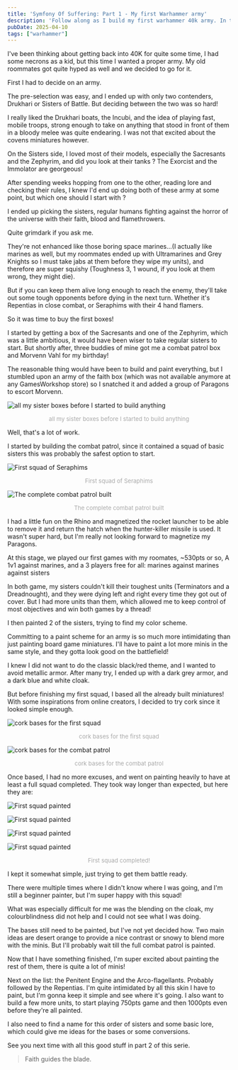 ```yaml
---
title: 'Symfony Of Suffering: Part 1 - My first Warhammer army'
description: 'Follow along as I build my first warhammer 40k army. In this post, the army selection, and the first squad!'
pubDate: 2025-04-10
tags: ["warhammer"]
---
```





I've been thinking about getting back into 40K for quite some time, I had some necrons as a kid, but this time I wanted a proper army. My old roommates got quite hyped as well and we decided to go for it. 

First I had to decide on an army.

The pre-selection was easy, and I ended up with only two contenders, Drukhari or Sisters of Battle. But deciding between the two was so hard!

I really liked the Drukhari boats, the Incubi, and the idea of playing fast, mobile troops, strong enough to take on anything that stood in front of them in a bloody melee was quite endearing. I was not that excited about the covens miniatures however.

On the Sisters side, I loved most of their models, especially the Sacresants and the Zephyrim, and did you look at their tanks ? The Exorcist and the Immolator are georgeous! 

After spending weeks hopping from one to the other, reading lore and checking their rules, I knew I'd end up doing both of these army at some point, but which one should I start with ? 

I ended up picking the sisters, regular humans fighting against the horror of the universe with their faith, blood and flamethrowers. 

Quite grimdark if you ask me.

They're not enhanced like those boring space marines...(I actually like marines as well, but my roommates ended up with Ultramarines and Grey Knights so I must take jabs at them before they wipe my units), and therefore are super squishy (Toughness 3, 1 wound, if you look at them wrong, they might die). 

But if you can keep them alive long enough to reach the enemy, they'll take out some tough opponents before dying in the next turn. Whether it's Repentias in close combat, or Seraphims with their 4 hand flamers.

So it was time to buy the first boxes!

I started by getting a box of the Sacresants and one of the Zephyrim, which was a little ambitious, it would have been wiser to take regular sisters to start. 
But shortly after, three buddies of mine got me a combat patrol box and Morvenn Vahl for my birthday! 

The reasonable thing would have been to build and paint everything, but I stumbled upon an army of the faith box (which was not available anymore at any GamesWorkshop store) so I snatched it and added a group of Paragons to escort Morvenn.


<Image 
    src={boxes} 
    class="img"
    alt="all my sister boxes before I started to build anything"
/>

<p style="
    text-align: center;
    font-size: small;
    color: darkgray;
">all my sister boxes before I started to build anything</p>


Well, that's a lot of work.

I started by building the combat patrol, since it contained a squad of basic sisters this was probably the safest option to start.

<Image 
    src={build1} 
    class="img-50"
    alt="First squad of Seraphims"
/>

<p style="
    text-align: center;
    font-size: small;
    color: darkgray;
">First squad of Seraphims</p>


<Image 
    src={build2} 
    class="img-50"
    alt="The complete combat patrol built"
/>

<p style="
    text-align: center;
    font-size: small;
    color: darkgray;
">The complete combat patrol built</p>


I had a little fun on the Rhino and magnetized the rocket launcher to be able to remove it and return the hatch when the hunter-killer missile is used. It wasn't super hard, but I'm really not looking forward to magnetize my Paragons.

At this stage, we played our first games with my roomates, ~530pts or so, 
A 1v1 against marines, and a 3 players free for all: marines against marines against sisters

In both game, my sisters couldn't kill their toughest units (Terminators and a Dreadnought), and they were dying left and right every time they got out of cover. But I had more units than them, which allowed me to keep control of most objectives and win both games by a thread! 

I then painted 2 of the sisters, trying to find my color scheme. 

Committing to a paint scheme for an army is so much more intimidating than just painting board game miniatures. I'll have to paint a lot more minis in the same style, and they gotta look good on the battlefield!

I knew I did not want to do the classic black/red theme, and I wanted to avoid metallic armor. After many try, I ended up with a dark grey armor, and a dark blue and white cloak. 

But before finishing my first squad, I based all the already built miniatures!
With some inspirations from online creators, I decided to try cork since it looked simple enough.

<Image 
    src={cork} 
    class="img-50"
    alt="cork bases for the first squad"
/>

<p style="
    text-align: center;
    font-size: small;
    color: darkgray;
">cork bases for the first squad</p>


<Image 
    src={cork2} 
    class="img-50"
    alt="cork bases for the combat patrol"
/>

<p style="
    text-align: center;
    font-size: small;
    color: darkgray;
">cork bases for the combat patrol</p>


Once based, I had no more excuses, and went on painting heavily to have at least a full squad completed.
They took way longer than expected, but here they are:

<Image 
    src={paint1} 
    class="img-50 img-mobile py-2"
    alt="First squad painted"
/>

<Image 
    src={paint2} 
    class="img-50 img-mobile py-2"
    alt="First squad painted"
/>

<Image 
    src={paint3} 
    class="img-50 img-mobile py-2 "
    alt="First squad painted"
/>

<Image 
    src={paint4} 
    class="img-50 img-mobile py-2"
    alt="First squad painted"
/>

<p style="
    text-align: center;
    font-size: small;
    color: darkgray;
">First squad completed!</p>

I kept it somewhat simple, just trying to get them battle ready.

There were multiple times where I didn't know where I was going, and I'm still a beginner painter, but I'm super happy with this squad!

What was especially difficult for me was the blending on the cloak, my colourblindness did not help and I could not see what I was doing.

The bases still need to be painted, but I've not yet decided how. Two main ideas are desert orange to provide a nice contrast or snowy to blend more with the minis. But I'll probably wait till the full combat patrol is painted.

Now that I have something finished, I'm super excited about painting the rest of them, there is quite a lot of minis!

Next on the list: the Penitent Engine and the Arco-flagellants. Probably followed by the Repentias. I'm quite intimidated by all this skin I have to paint, but I'm gonna keep it simple and see where it's going. I also want to build a few more units, to start playing 750pts game and then 1000pts even before they're all painted.

I also need to find a name for this order of sisters and some basic lore, which could give me ideas for the bases or some conversions.

See you next time with all this good stuff in part 2 of this serie.

> Faith guides the blade.
